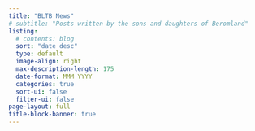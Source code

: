 ```yaml
---
title: "BLTB News"
# subtitle: "Posts written by the sons and daughters of Beromland"
listing:
  # contents: blog
  sort: "date desc"
  type: default
  image-align: right
  max-description-length: 175
  date-format: MMM YYYY
  categories: true
  sort-ui: false
  filter-ui: false
page-layout: full
title-block-banner: true
---
```


